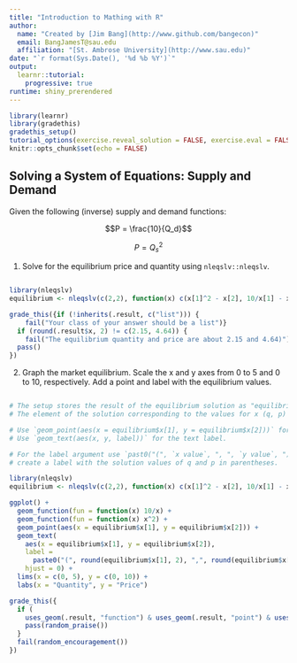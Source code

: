 ```yaml
---
title: "Introduction to Mathing with R"
author: 
  name: "Created by [Jim Bang](http://www.github.com/bangecon)"
  email: BangJamesT@sau.edu
  affiliation: "[St. Ambrose University](http://www.sau.edu)"
date: "`r format(Sys.Date(), '%d %b %Y')`"
output: 
  learnr::tutorial: 
    progressive: true
runtime: shiny_prerendered
---
```


<style type="text/css">
#doc-metadata {
  margin-bottom: 10px;
  font-size: 0.8em;
}
</style>

```r
library(learnr)
library(gradethis)
gradethis_setup()
tutorial_options(exercise.reveal_solution = FALSE, exercise.eval = FALSE, exercise.checker = gradethis_exercise_checker)
knitr::opts_chunk$set(echo = FALSE)
```

## Solving a System of Equations: Supply and Demand

Given the following (inverse) supply and demand functions: 

$$P = \frac{10}{Q_d}$$

$$P = Q_s^2$$

1. Solve for the equilibrium price and quantity using `nleqslv::nleqslv`. 

```r

```

```r
library(nleqslv)
equilibrium <- nleqslv(c(2,2), function(x) c(x[1]^2 - x[2], 10/x[1] - x[2]))
```

```r
grade_this({if (!inherits(.result, c("list"))) {
    fail("Your class of your answer should be a list")}
  if (round(.result$x, 2) != c(2.15, 4.64)) { 
    fail("The equilibrium quantity and price are about 2.15 and 4.64)") }
  pass()
})
```

2. Graph the market equilibrium. Scale the x and y axes from 0 to 5 and 0 to 10, respectively. Add a point and label with the equilibrium values.

```r

```

```r
# The setup stores the result of the equilibrium solution as "equilibrium". 
# The element of the solution corresponding to the values for x (q, p) is "equilibrium$x".
```

```r
# Use `geom_point(aes(x = equilibrium$x[1], y = equilibrium$x[2]))` for the point. 
# Use `geom_text(aes(x, y, label))` for the text label. 
```

```r
# For the label argument use `past0("(", `x value`, ", ", `y value`, ")") to 
# create a label with the solution values of q and p in parentheses.
```

```r
library(nleqslv)
equilibrium <- nleqslv(c(2,2), function(x) c(x[1]^2 - x[2], 10/x[1] - x[2]))
```

```r
ggplot() + 
  geom_function(fun = function(x) 10/x) + 
  geom_function(fun = function(x) x^2) + 
  geom_point(aes(x = equilibrium$x[1], y = equilibrium$x[2])) +
  geom_text(
    aes(x = equilibrium$x[1], y = equilibrium$x[2]),
    label = 
      paste0("(", round(equilibrium$x[1], 2), ",", round(equilibrium$x[2], 2), ")"), 
    hjust = 0) +
  lims(x = c(0, 5), y = c(0, 10)) + 
  labs(x = "Quantity", y = "Price")
```

```r
grade_this({
  if (
    uses_geom(.result, "function") & uses_geom(.result, "point") & uses_geom(.result, "text")) {
    pass(random_praise())
  }
  fail(random_encouragement())
})
```
